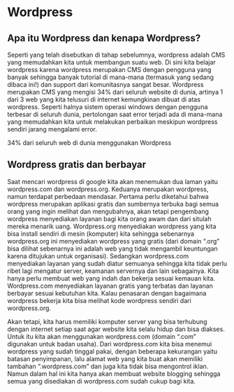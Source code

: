 
# Wordpress

## Apa itu Wordpress dan kenapa Wordpress?

Seperti yang telah disebutkan di tahap sebelumnya, wordpress adalah CMS yang memudahkan kita untuk membangun suatu web. Di sini kita belajar wordpress karena wordpress merupakan CMS dengan pengguna yang banyak sehingga banyak tutorial di mana-mana (termasuk yang sedang dibaca ini!) dan support dari komunitasnya sangat besar. Wordpress merupakan CMS yang mengisi 34% dari seluruh website di dunia, artinya 1 dari 3 web yang kita telusuri di internet kemungkinan dibuat di atas wordpress. Seperti halnya sistem operasi windows dengan pengguna terbesar di seluruh dunia, pertolongan saat error terjadi ada di mana-mana yang memudahkan kita untuk melakukan perbaikan meskipun wordpress sendiri jarang mengalami error.

<Callout>
  34% dari seluruh web di dunia menggunakan Wordpress
</Callout>

## Wordpress gratis dan berbayar

Saat mencari wordpress di google kita akan menemukan dua laman yaitu wordpress.com dan wordpress.org. Keduanya merupakan wordpress, namun terdapat perbedaan mendasar. Pertama perlu diketahui bahwa wordpress merupakan aplikasi gratis dan sumbernya terbuka bagi semua orang yang ingin melihat dan mengubahnya, akan tetapi pengembang wordpress menyediakan layanan bagi kita orang awam dan dari situlah mereka menarik uang. Wordpress.org menyediakan wordpress yang kita bisa install sendiri di mesin (komputer) kita sehingga sebenarnya wordpress.org ini menyediakan wordpress yang gratis (dari domain “.org” bisa dilihat sebenarnya ini adalah web yang tidak mengambil keuntungan karena ditujukan untuk organisasi). Sedangkan wordpress.com menyediakan layanan yang sudah diatur semuanya sehingga kita tidak perlu ribet lagi mengatur server, keamanan servernya dan lain sebagainya. Kita hanya perlu membuat web yang indah dan bekerja sesuai kemauan kita. Wordpress.com menyediakan layanan gratis yang terbatas dan layanan berbayar sesuai kebutuhan kita. Kalau penasaran dengan bagaimana wordpress bekerja kita bisa melihat kode wordpress sendiri dari wordpress.org.

Akan tetapi, kita harus memiliki komputer server yang bisa terhubung dengan internet setiap saat agar website kita selalu hidup dan bisa diakses. Untuk itu kita akan menggunakan wordpress.com (domain “.com” digunakan untuk badan usaha). Dari wordpress.com kita bisa menemui wordpress yang sudah tinggal pakai, dengan beberapa kekurangan yaitu batasan penyimpanan, lalu alamat web yang kita buat akan memiliki tambahan “.wordpress.com” dan juga kita tidak bisa mengontrol iklan. Namun dalam hal ini kita hanya akan membuat website blogging sehingga semua yang disediakan di wordpress.com sudah cukup bagi kita.
